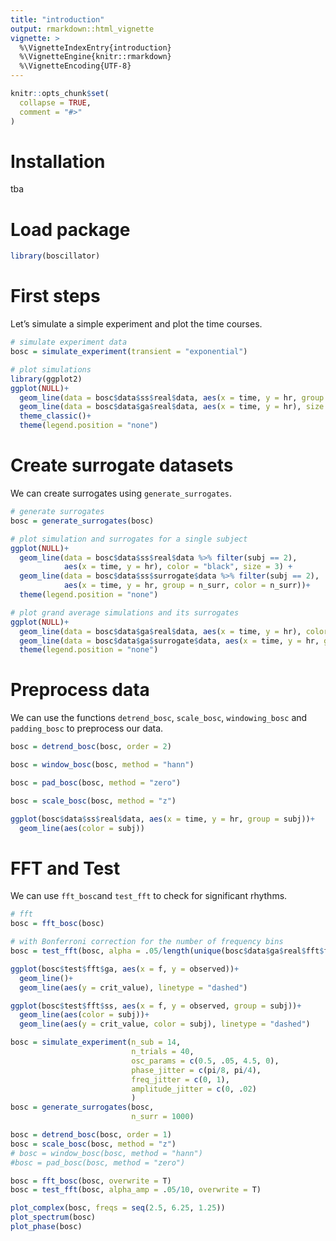 ```yaml
---
title: "introduction"
output: rmarkdown::html_vignette
vignette: >
  %\VignetteIndexEntry{introduction}
  %\VignetteEngine{knitr::rmarkdown}
  %\VignetteEncoding{UTF-8}
---
```


```r
knitr::opts_chunk$set(
  collapse = TRUE,
  comment = "#>"
)
```

# Installation

tba 

# Load package

```r
library(boscillator)
```

# First steps

Let's simulate a simple experiment and plot the time courses.
```r
# simulate experiment data
bosc = simulate_experiment(transient = "exponential")

# plot simulations
library(ggplot2)
ggplot(NULL)+
  geom_line(data = bosc$data$ss$real$data, aes(x = time, y = hr, group = subj, color = subj), linetype = "dashed")+
  geom_line(data = bosc$data$ga$real$data, aes(x = time, y = hr), size = 2)+
  theme_classic()+
  theme(legend.position = "none")

```


# Create surrogate datasets

We can create surrogates using `generate_surrogates`.

```r

# generate surrogates
bosc = generate_surrogates(bosc)

# plot simulation and surrogates for a single subject
ggplot(NULL)+
  geom_line(data = bosc$data$ss$real$data %>% filter(subj == 2),
            aes(x = time, y = hr), color = "black", size = 3) +
  geom_line(data = bosc$data$ss$surrogate$data %>% filter(subj == 2),
            aes(x = time, y = hr, group = n_surr, color = n_surr))+
  theme(legend.position = "none")

# plot grand average simulations and its surrogates
ggplot(NULL)+
  geom_line(data = bosc$data$ga$real$data, aes(x = time, y = hr), color = "black", size = 3) +
  geom_line(data = bosc$data$ga$surrogate$data, aes(x = time, y = hr, group = n_surr, color = n_surr))+
  theme(legend.position = "none")

```

# Preprocess data

We can use the functions `detrend_bosc`, `scale_bosc`, `windowing_bosc` and `padding_bosc` to preprocess our data.

```r

bosc = detrend_bosc(bosc, order = 2)

bosc = window_bosc(bosc, method = "hann")

bosc = pad_bosc(bosc, method = "zero")

bosc = scale_bosc(bosc, method = "z")

ggplot(bosc$data$ss$real$data, aes(x = time, y = hr, group = subj))+
  geom_line(aes(color = subj))

```

# FFT and Test

We can use `fft_bosc`and `test_fft` to check for significant rhythms.

```r

# fft
bosc = fft_bosc(bosc)

# with Bonferroni correction for the number of frequency bins
bosc = test_fft(bosc, alpha = .05/length(unique(bosc$data$ga$real$fft$f)))

ggplot(bosc$test$fft$ga, aes(x = f, y = observed))+
  geom_line()+
  geom_line(aes(y = crit_value), linetype = "dashed")

ggplot(bosc$test$fft$ss, aes(x = f, y = observed, group = subj))+
  geom_line(aes(color = subj))+
  geom_line(aes(y = crit_value, color = subj), linetype = "dashed")

```

```r

bosc = simulate_experiment(n_sub = 14, 
                           n_trials = 40, 
                           osc_params = c(0.5, .05, 4.5, 0), 
                           phase_jitter = c(pi/8, pi/4), 
                           freq_jitter = c(0, 1),
                           amplitude_jitter = c(0, .02)
                           )
bosc = generate_surrogates(bosc,
                           n_surr = 1000)

bosc = detrend_bosc(bosc, order = 1)
bosc = scale_bosc(bosc, method = "z")
# bosc = window_bosc(bosc, method = "hann")
#bosc = pad_bosc(bosc, method = "zero")

bosc = fft_bosc(bosc, overwrite = T)
bosc = test_fft(bosc, alpha_amp = .05/10, overwrite = T)

plot_complex(bosc, freqs = seq(2.5, 6.25, 1.25))
plot_spectrum(bosc)
plot_phase(bosc)


```
